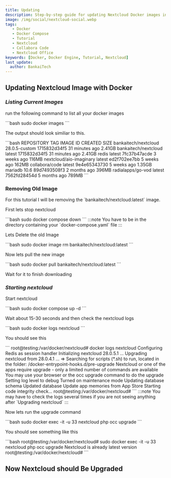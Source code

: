 ```yaml
---
title: Updating
description: Step-by-step guide for updating Nextcloud Docker images including removing old images, pulling new versions, and running upgrade commands.
image: /img/social/nextcloud-social.webp
tags:
   - Docker
   - Docker Compose
   - Tutorial
   - Nextcloud
   - Collabora Code
   - Nextcloud Office
keywords: [Docker, Docker Engine, Tutorial, Nextcloud]
last_update:
  author: BankaiTech
---
```



## **Updating Nextcloud Image with Docker**

### ***Listing Current Images***

<p>run the following command to list all your docker images</p>
```bash
sudo docker images
```
<p>The output should look similiar to this.</p>
```bash
REPOSITORY                TAG             IMAGE ID       CREATED          SIZE
bankaitech/nextcloud      28.0.5-custom   1715832d34f5   31 minutes ago   2.41GB
bankaitech/nextcloud      latest          1715832d34f5   31 minutes ago   2.41GB
redis                     latest          7fc37b47acde   3 weeks ago      116MB
nextcloud/aio-imaginary   latest          ed2f702ee7bb   5 weeks ago      162MB
collabora/code            latest          9e4e65343730   5 weeks ago      1.35GB
mariadb                   10.6            89d7493508f3   2 months ago     396MB
radialapps/go-vod         latest          7562fd28454d   5 months ago     789MB
```

### Removing Old Image

<p>For this tutorial I will be removing the `bankaitech/nextcloud:latest` image.</p>
<p>First lets stop nextcloud</p>
```bash
sudo docker compose down
```
:::note
You have to be in the directory containing your `docker-compose.yaml` file
:::
<p>Lets Delete the old Image</p>
```bash
sudo docker image rm bankaitech/nextcloud:latest
```
<p>Now lets pull the new image</p>
```bash
sudo docker pull bankaitech/nextcloud:latest
```
<p>Wait for it to finish downloading</p>

### ***Starting nextcloud***

<p>Start nextcloud</p>
```bash
sudo docker compose up -d
```
<p>Wait about 15-30 seconds and then check the nextcloud logs</p>
```bash
sudo docker logs nextcloud
```
<p>You should see this</p>
```
root@testing:/var/docker/nextcloud# docker logs nextcloud
Configuring Redis as session handler
Initializing nextcloud 28.0.5.1 ...
Upgrading nextcloud from 28.0.4.1 ...
=> Searching for scripts (*.sh) to run, located in the folder: /docker-entrypoint-hooks.d/pre-upgrade
Nextcloud or one of the apps require upgrade - only a limited number of commands are available
You may use your browser or the occ upgrade command to do the upgrade
Setting log level to debug
Turned on maintenance mode
Updating database schema
Updated database
Update app memories from App Store
Starting code integrity check...
root@testing:/var/docker/nextcloud# 
```
:::note
You may have to check the logs several times if you are not seeing anything after `Upgrading nextcloud`
:::
<p>Now lets run the upgrade command</p>
```bash
sudo docker exec -it -u 33 nextcloud php occ upgrade
```
<p>You should see something like this</p>
```bash
root@testing:/var/docker/nextcloud# sudo docker exec -it -u 33 nextcloud php occ upgrade                          
Nextcloud is already latest version
root@testing:/var/docker/nextcloud# 
```

## **Now Nextcloud should Be Upgraded**


<BuyMeACoffeeButton />

